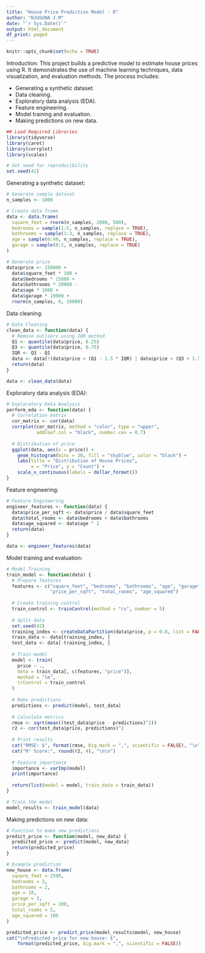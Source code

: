 ---
title: "House Price Prediction Model - R"
author: "NJUGUNA J.M"
date: "`r Sys.Date()`"
output: html_document
df_print: paged
---

```{r setup, include=FALSE}
knitr::opts_chunk$set(echo = TRUE)
```

Introduction:
This project builds a predictive model to estimate house prices using R. It demonstrates the use of machine learning techniques, data visualization, and evaluation methods.
The process includes:

  - Generating a synthetic dataset.
  - Data cleaning.
  - Exploratory data analysis (EDA).
  - Feature engineering.
  - Model training and evaluation.
  - Making predictions on new data.

```{r setup, include = FALSE}
## Load Required Libraries
library(tidyverse)
library(caret)
library(corrplot)
library(scales)

# Set seed for reproducibility
set.seed(42)
```

Generating a synthetic dataset:

```{r setup, include = FALSE}
# Generate sample dataset
n_samples <- 1000

# Create data frame
data <- data.frame(
  square_feet = rnorm(n_samples, 2000, 500),
  bedrooms = sample(1:5, n_samples, replace = TRUE),
  bathrooms = sample(1:3, n_samples, replace = TRUE),
  age = sample(0:49, n_samples, replace = TRUE),
  garage = sample(0:2, n_samples, replace = TRUE)
)

# Generate price
data$price <- 150000 + 
  data$square_feet * 100 +
  data$bedrooms * 15000 +
  data$bathrooms * 20000 -
  data$age * 1000 +
  data$garage * 10000 +
  rnorm(n_samples, 0, 20000)
```

Data cleaning:

```{r setup, include = FALSE}
# Data Cleaning
clean_data <- function(data) {
  # Remove outliers using IQR method
  Q1 <- quantile(data$price, 0.25)
  Q3 <- quantile(data$price, 0.75)
  IQR <- Q3 - Q1
  data <- data[!(data$price < (Q1 - 1.5 * IQR) | data$price > (Q3 + 1.5 * IQR)), ]
  return(data)
}

data <- clean_data(data)
```

Exploratory data analysis (EDA):

```{r setup, include = FALSE}
# Exploratory Data Analysis
perform_eda <- function(data) {
  # Correlation matrix
  cor_matrix <- cor(data)
  corrplot(cor_matrix, method = "color", type = "upper", 
           addCoef.col = "black", number.cex = 0.7)
  
  # Distribution of price
  ggplot(data, aes(x = price)) +
    geom_histogram(bins = 30, fill = "skyblue", color = "black") +
    labs(title = "Distribution of House Prices",
         x = "Price", y = "Count") +
    scale_x_continuous(labels = dollar_format())
}
```

Feature engineering:

``` {r setup, include = FALSE}
# Feature Engineering
engineer_features <- function(data) {
  data$price_per_sqft <- data$price / data$square_feet
  data$total_rooms <- data$bedrooms + data$bathrooms
  data$age_squared <- data$age ^ 2
  return(data)
}

data <- engineer_features(data)
```

Model training and evaluation:

``` {r setup, include = FALSE}

# Model Training
train_model <- function(data) {
  # Prepare features
  features <- c("square_feet", "bedrooms", "bathrooms", "age", "garage",
                "price_per_sqft", "total_rooms", "age_squared")
  
  # Create training control
  train_control <- trainControl(method = "cv", number = 5)
  
  # Split data
  set.seed(42)
  training_index <- createDataPartition(data$price, p = 0.8, list = FALSE)
  train_data <- data[training_index, ]
  test_data <- data[-training_index, ]
  
  # Train model
  model <- train(
    price ~ .,
    data = train_data[, c(features, "price")],
    method = "lm",
    trControl = train_control
  )
  
  # Make predictions
  predictions <- predict(model, test_data)
  
  # Calculate metrics
  rmse <- sqrt(mean((test_data$price - predictions)^2))
  r2 <- cor(test_data$price, predictions)^2
  
  # Print results
  cat("RMSE: $", format(rmse, big.mark = ",", scientific = FALSE), "\n")
  cat("R² Score:", round(r2, 4), "\n\n")
  
  # Feature importance
  importance <- varImp(model)
  print(importance)
  
  return(list(model = model, train_data = train_data))
}

# Train the model
model_results <- train_model(data)
```

Making predictions on new data:

``` {r setup, include = FALSE}
# Function to make new predictions
predict_price <- function(model, new_data) {
  predicted_price <- predict(model, new_data)
  return(predicted_price)
}

# Example prediction
new_house <- data.frame(
  square_feet = 2500,
  bedrooms = 3,
  bathrooms = 2,
  age = 10,
  garage = 2,
  price_per_sqft = 200,
  total_rooms = 5,
  age_squared = 100
)

predicted_price <- predict_price(model_results$model, new_house)
cat("\nPredicted price for new house: $", 
    format(predicted_price, big.mark = ",", scientific = FALSE))
```







